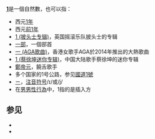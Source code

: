 '''[[1|1]]'''是一個自然數，也可以指：
*西元[[1年|1年]]
*西元[[前1年|前1年]]
*[[1_(披头士专辑)|1 (披头士专辑)]]，英国摇滚乐队披头士的专辑
*[[一部|一部]]，一個部首
*[[一_(AGA歌曲)|一 (AGA歌曲)]]，香港女歌手AGA於2014年推出的大熱歌曲
*[[1_(蔡徐坤迷你专辑)|1 (蔡徐坤迷你专辑)]]，中国大陆歌手蔡徐坤的迷你专辑
*[[鄭帝元|鄭帝元]]，饒舌歌手
*多个国家的1号公路，参见[[國道1號|國道1號]]
*[[ㄧ|ㄧ]]，[[注音符号|注音符号]]/ɪ/或/j/
*在[[男男性行為|男男性行為]]中，1指的是插入方

== 参见 ==
{{wiktionary|一}}
{{commons|1|1}}
* {{Lookfrom|1}}
* {{Lookfrom|一}}

{{disambig|cat=數字消歧義}}